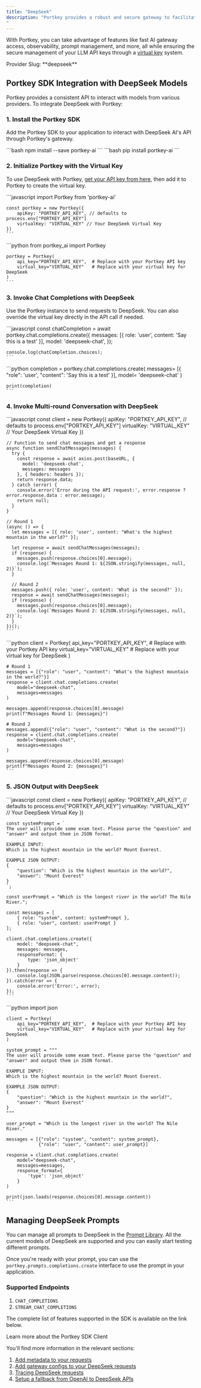 ```yaml
---
title: "DeepSeek"
description: "Portkey provides a robust and secure gateway to facilitate the integration of various Large Language Models (LLMs) into your applications, including DeepSeek models.
"
---
```



With Portkey, you can take advantage of features like fast AI gateway access, observability, prompt management, and more, all while ensuring the secure management of your LLM API keys through a [virtual key](/product/ai-gateway/virtual-keys) system.

<Note>
Provider Slug: **deepseek**
</Note>

## Portkey SDK Integration with DeepSeek Models

Portkey provides a consistent API to interact with models from various providers. To integrate DeepSeek with Portkey:

### 1. Install the Portkey SDK

Add the Portkey SDK to your application to interact with DeepSeek AI's API through Portkey's gateway.

<Tabs>
  <Tab title="NodeJS">
    ```bash
    npm install --save portkey-ai
    ```
  </Tab>
  <Tab title="Python">
    ```bash
    pip install portkey-ai
    ```
  </Tab>
</Tabs>

### 2. Initialize Portkey with the Virtual Key

To use DeepSeek with Portkey, [get your API key from here](https://platform.deepseek.com/api_keys), then add it to Portkey to create the virtual key.

<Tabs>
  <Tab title="NodeJS SDK">
    ```javascript
    import Portkey from 'portkey-ai'

    const portkey = new Portkey({
        apiKey: "PORTKEY_API_KEY", // defaults to process.env["PORTKEY_API_KEY"]
        virtualKey: "VIRTUAL_KEY" // Your DeepSeek Virtual Key
    })
    ```
  </Tab>
  <Tab title="Python SDK">
    ```python
    from portkey_ai import Portkey

    portkey = Portkey(
        api_key="PORTKEY_API_KEY",  # Replace with your Portkey API key
        virtual_key="VIRTUAL_KEY"   # Replace with your virtual key for DeepSeek
    )
    ```
  </Tab>
</Tabs>

### 3. Invoke Chat Completions with DeepSeek

Use the Portkey instance to send requests to DeepSeek. You can also override the virtual key directly in the API call if needed.

<Tabs>
  <Tab title="NodeJS SDK">
    ```javascript
    const chatCompletion = await portkey.chat.completions.create({
        messages: [{ role: 'user', content: 'Say this is a test' }],
        model: 'deepseek-chat',
    });

    console.log(chatCompletion.choices);
    ```
  </Tab>
  <Tab title="Python SDK">
    ```python
    completion = portkey.chat.completions.create(
        messages= [{ "role": 'user', "content": 'Say this is a test' }],
        model= 'deepseek-chat'
    )

    print(completion)
    ```
  </Tab>
</Tabs>

### 4. Invoke Multi-round Conversation with DeepSeek

<Tabs>
  <Tab title="NodeJS SDK">
    ```javascript
    const client = new Portkey({
        apiKey: "PORTKEY_API_KEY", // defaults to process.env["PORTKEY_API_KEY"]
        virtualKey: "VIRTUAL_KEY" // Your DeepSeek Virtual Key
    })

    // Function to send chat messages and get a response
    async function sendChatMessages(messages) {
      try {
        const response = await axios.post(baseURL, {
          model: 'deepseek-chat',
          messages: messages
        }, { headers: headers });
        return response.data;
      } catch (error) {
        console.error('Error during the API request:', error.response ? error.response.data : error.message);
        return null;
      }
    }

    // Round 1
    (async () => {
      let messages = [{ role: 'user', content: "What's the highest mountain in the world?" }];

      let response = await sendChatMessages(messages);
      if (response) {
        messages.push(response.choices[0].message);
        console.log(`Messages Round 1: ${JSON.stringify(messages, null, 2)}`);
      }

      // Round 2
      messages.push({ role: 'user', content: 'What is the second?' });
      response = await sendChatMessages(messages);
      if (response) {
        messages.push(response.choices[0].message);
        console.log(`Messages Round 2: ${JSON.stringify(messages, null, 2)}`);
      }
    })();
    ```
  </Tab>
  <Tab title="Python SDK">
    ```python
    client = Portkey(
        api_key="PORTKEY_API_KEY",  # Replace with your Portkey API key
        virtual_key="VIRTUAL_KEY"   # Replace with your virtual key for DeepSeek
    )

    # Round 1
    messages = [{"role": "user", "content": "What's the highest mountain in the world?"}]
    response = client.chat.completions.create(
        model="deepseek-chat",
        messages=messages
    )

    messages.append(response.choices[0].message)
    print(f"Messages Round 1: {messages}")

    # Round 2
    messages.append({"role": "user", "content": "What is the second?"})
    response = client.chat.completions.create(
        model="deepseek-chat",
        messages=messages
    )

    messages.append(response.choices[0].message)
    print(f"Messages Round 2: {messages}")
    ```
  </Tab>
</Tabs>

### 5. JSON Output with DeepSeek

<Tabs>
  <Tab title="NodeJS SDK">
    ```javascript
    const client = new Portkey({
        apiKey: "PORTKEY_API_KEY", // defaults to process.env["PORTKEY_API_KEY"]
        virtualKey: "VIRTUAL_KEY" // Your DeepSeek Virtual Key
    })

    const systemPrompt = `
    The user will provide some exam text. Please parse the "question" and "answer" and output them in JSON format.

    EXAMPLE INPUT:
    Which is the highest mountain in the world? Mount Everest.

    EXAMPLE JSON OUTPUT:
    {
        "question": "Which is the highest mountain in the world?",
        "answer": "Mount Everest"
    }
    `;

    const userPrompt = "Which is the longest river in the world? The Nile River.";

    const messages = [
        { role: "system", content: systemPrompt },
        { role: "user", content: userPrompt }
    ];

    client.chat.completions.create({
        model: "deepseek-chat",
        messages: messages,
        responseFormat: {
            type: 'json_object'
        }
    }).then(response => {
        console.log(JSON.parse(response.choices[0].message.content));
    }).catch(error => {
        console.error('Error:', error);
    });
    ```
  </Tab>
  <Tab title="Python SDK">
    ```python
    import json

    client = Portkey(
        api_key="PORTKEY_API_KEY",  # Replace with your Portkey API key
        virtual_key="VIRTUAL_KEY"   # Replace with your virtual key for DeepSeek
    )

    system_prompt = """
    The user will provide some exam text. Please parse the "question" and "answer" and output them in JSON format.

    EXAMPLE INPUT:
    Which is the highest mountain in the world? Mount Everest.

    EXAMPLE JSON OUTPUT:
    {
        "question": "Which is the highest mountain in the world?",
        "answer": "Mount Everest"
    }
    """

    user_prompt = "Which is the longest river in the world? The Nile River."

    messages = [{"role": "system", "content": system_prompt},
                {"role": "user", "content": user_prompt}]

    response = client.chat.completions.create(
        model="deepseek-chat",
        messages=messages,
        response_format={
            'type': 'json_object'
        }
    )

    print(json.loads(response.choices[0].message.content))
    ```
  </Tab>
</Tabs>

## Managing DeepSeek Prompts

You can manage all prompts to DeepSeek in the [Prompt Library](/product/prompt-library). All the current models of DeepSeek are supported and you can easily start testing different prompts.

Once you're ready with your prompt, you can use the `portkey.prompts.completions.create` interface to use the prompt in your application.

### Supported Endpoints

1. `CHAT_COMPLETIONS`
2. `STREAM_CHAT_COMPLETIONS`

The complete list of features supported in the SDK is available on the link below.

<Card title="Portkey SDK Client" icon="code" href="/api-reference/portkey-sdk-client">
  Learn more about the Portkey SDK Client
</Card>

You'll find more information in the relevant sections:

1. [Add metadata to your requests](/product/observability/metadata)
2. [Add gateway configs to your DeepSeek requests](/product/ai-gateway/configs)
3. [Tracing DeepSeek requests](/product/observability/traces)
4. [Setup a fallback from OpenAI to DeepSeek APIs](/product/ai-gateway/fallbacks)
